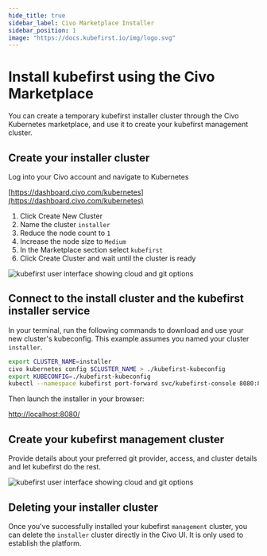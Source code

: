 ```yaml
---
hide_title: true
sidebar_label: Civo Marketplace Installer
sidebar_position: 1
image: "https://docs.kubefirst.io/img/logo.svg"
---
```


# Install kubefirst using the Civo Marketplace

You can create a temporary kubefirst installer cluster through the Civo Kubernetes marketplace, and use it to create your kubefirst management cluster.

## Create your installer cluster

Log into your Civo account and navigate to Kubernetes

[https://dashboard.civo.com/kubernetes](https://dashboard.civo.com/kubernetes)

1. Click Create New Cluster
2. Name the cluster `installer`
3. Reduce the node count to `1`
4. Increase the node size to `Medium`
5. In the Marketplace section select `kubefirst`
6. Click Create Cluster and wait until the cluster is ready

![kubefirst user interface showing cloud and git options](../../../img/civo/marketplace/installer-options.png)

## Connect to the install cluster and the kubefirst installer service

In your terminal, run the following commands to download and use your new cluster's kubeconfig. This example assumes you named your cluster `installer`.

```bash
export CLUSTER_NAME=installer
civo kubernetes config $CLUSTER_NAME > ./kubefirst-kubeconfig
export KUBECONFIG=./kubefirst-kubeconfig
kubectl --namespace kubefirst port-forward svc/kubefirst-console 8080:8080
```

Then launch the installer in your browser:

[http://localhost:8080/](http://localhost:8080/)

## Create your kubefirst management cluster

Provide details about your preferred git provider, access, and cluster details and let kubefirst do the rest.

![kubefirst user interface showing cloud and git options](../../../img/civo/marketplace/create-management.png)

## Deleting your installer cluster

Once you've successfully installed your kubefirst `management` cluster, you can delete the `installer` cluster directly in the Civo UI. It is only used to establish the platform.
